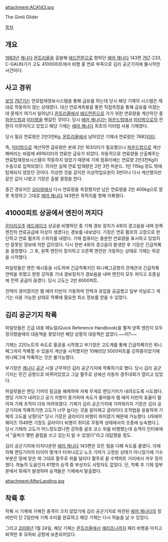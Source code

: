 attachment:ACA143.jpg

The Gimli Glider

[[목차]]

== 개요 ==

[[1983년]] [[캐나다]] [[몬트리올]]을 출발해 [[에드먼튼]]으로 향하던 [[에어 캐나다]] 143편 [[767]]-233, C-GAUN기가 고도 41000피트에서 비행 중 연료 부족으로 김리 공군기지에 불시착한 사건이다.

== 사고 경위 ==

[[보잉]] [[767]]기는 연료탑재정보시스템을 통해 급유를 하는데 당시 해당 기체의 시스템은 제대로 작동하지 않는 상태였다. 대신 연료계측봉을 통한 직접측정을 통해 급유를 마쳤는데 문제가 여기서 일어났다.[[몬트리올]]에서 [[에드먼튼]]으로 가기 위한 연료량을 계산하던 중 [[파운드]]법과 [[미터]]법을 헷갈린 것이다. 당시 [[에어 캐나다]]는 [[파운드]]법에서 [[미터]]법으로의 전환이 이루어지고 있었고 해당 기체는 [[에어 캐나다]] 최초의 미터법 사용 기체였다.

당시 필요 연료량은 2만3천Kg, [[몬트리올]]에서 남아있던 기체내 연료량은 7682[[리터]].

즉, [[미터]]법으로 계산하면 급유량은 본래 2만 163리터가 필요했으나 [[파운드]]법으로 계산해버리는 바람에 4916리터의 연료만 급유가 되었다. 자동적으로 연료량을 산출해주는 연료탑재정보시스템이 작동하지 않았기 때문에 기체 컴퓨터에는 연료량 2만3천Kg이 수동으로 입력되었다. 하지만 실제 연료 탑재량은 2만 3천 파운드. 1만 115kg 정도 밖에 탑재되지 않았던 것이다. 이상한 것을 감지한 지상작업요원이 3번이나 다시 계산했지만 같은 값이 나왔고 기장은 출발 결정을 한다.

중간 경유지인 [[오타와]]에서 다시 연료량을 측정했지만 남은 연료량을 2만 400kg으로 잘못 측정하고 그대로 [[에어 캐나다]] 143편은 목적지를 향해 이륙했다.

== 41000피트 상공에서 엔진이 꺼지다 ==

[[온타리오]]주 [[레드레이크]] 상공을 비행하던 중 기체 경보 장치가 4회의 경고음을 내며 왼쪽 엔진의 연료공급에 이상이 생겼다는 경보를 내보냈다. 기장은 연료 펌프의 고장으로 판단하고 연료 펌프의 스위치를 내렸다. 기체 컴퓨터는 충분한 연료량을 표시하고 있었지만 잘못된 정보에 의한 값이었다. 다시 한번 4회의 경고음이 발생한 후 기장은 긴급착륙을 결정했다. 그 후, 왼쪽 엔진이 정지하고 오른쪽 엔진만 가동하는 상태로 기체는 하강을 시작했다.

파일럿들은 엔진 재시동을 시도하며 긴급착륙지인 위니페그공항의 관제관과 긴급착륙 연락을 취했고 한창 강하중 기내 경보장치가 경보음을 내며 엔진이 모두 꺼지고 조종실에 전력 공급이 끊겼다. 당시 고도는 2만 8000피트.

전력이 끊어졌지만 램 에어 터빈이 가동하여 전력과 유압을 공급했고 일부 아날로그 계기는 사용 가능한 상태로 착륙에 필요한 최소 정보를 얻을 수 있었다.

== 김리 공군기지 착륙 ==

파일럿들은 긴급 대응 매뉴얼(Quick Reference Handbook)을 펼쳐 양쪽 엔진이 모두 정지했을때의 대응책을 찾았지만 해당 상황의 대응책은 없었다.~~어?~~

기체는 220노트의 속도로 활공을 시작했고 부기장은 고도계를 통해 긴급착륙지인 위니페그까지 착륙할 수 있을지 계산을 시작했지만 10해리당 5000피트를 강하중이었기에 위니페그에 착륙하는 것은 불가능했다.

부기장은 [[캐나다]] [[공군]] 시절 근무하던 김리 공군기지에 착륙하기로 했다. 당시 김리 공군기지는 민간 공항으로 바뀌어있었고 그날 활주로 상에선 자동차 경주대회가 열리고 있었다.

파일럿들은 랜딩 기어의 잠금을 해제하여 자체 무게로 랜딩기어가 내려오도록 시도했다. 랜딩 기어가 내려오고 공기 저항이 증가하여 속도가 줄어들자 램 에어 터빈의 효율이 떨어져 기체 조작이 더욱 어려워졌다. 기체가 김리 공군기지에 가까워지자 기장은 김리 공군기지에 착륙하기엔 고도가 너무 높다는 것을 알아채고 글라이더 조작법을 응용하여 기체의 고도를 낮췄다[* 당시 기장은 글라이더 비행이 취미였기 때문에 가능했다. US에어웨이즈 1549편 기장도 글라이더 비행이 취미로 무동력 상태에서의 조종에 능숙했다.]. 당시 기체의 고도가 어느정도였나면 강하중 골프 코스 위를 비행했는데 승객이 인터뷰에서 "골퍼가 몇번 클럽을 쓰고 있는지 알 수 있었다"라고 대답했을 정도.

김리 공군기지에 터치다운한 [[에어 캐나다]] 143편은 모든 힘을 다해 속도를 줄였다. 이에 의해 랜딩기어의 타이어 몇개가 터져나갔고 노즈 기어가 고정된 상태가 아니었기에 기수부분은 땅에 닿은 채 그대로 활주로 위를 달리다 활주로 끝 수백피트 거리에서 겨우 정지했다. 하늘의 도움인지 61명의 승객 중 부상자도 사망자도 없었다. 단, 착륙 후 기체 앞부분에서 화재가 발생하여 승객들은 기체에서 탈출했다.

attachment:AfterLanding.jpg

== 착륙 후 ==

착륙 시 기체에 가해진 충격이 크지 않았기에 김리 공군기지로 파견된 [[에어 캐나다]]의 정비반이 단 2일만에 기체 수리를 완료하고 해당 기체는 다시 하늘을 날 수 있었다.

그리고 [[2008년]] 1월 24일, 해당 기체는 [[몬트리올]]에서 [[애리조나]]까지 페리 비행을 마치고 퇴역한 후 모하비 공항에 보존되어있다.
